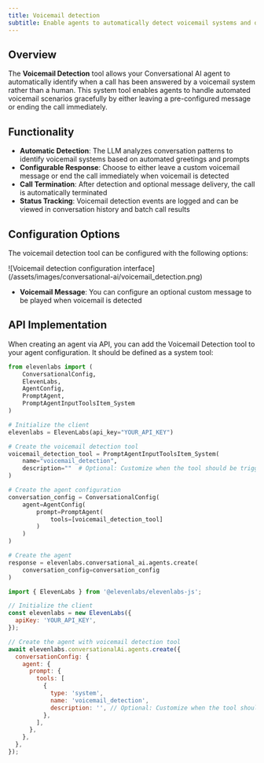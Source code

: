 ```yaml
---
title: Voicemail detection
subtitle: Enable agents to automatically detect voicemail systems and optionally leave messages.
---
```


## Overview

The **Voicemail Detection** tool allows your Conversational AI agent to automatically identify when a call has been answered by a voicemail system rather than a human. This system tool enables agents to handle automated voicemail scenarios gracefully by either leaving a pre-configured message or ending the call immediately.

## Functionality

- **Automatic Detection**: The LLM analyzes conversation patterns to identify voicemail systems based on automated greetings and prompts
- **Configurable Response**: Choose to either leave a custom voicemail message or end the call immediately when voicemail is detected
- **Call Termination**: After detection and optional message delivery, the call is automatically terminated
- **Status Tracking**: Voicemail detection events are logged and can be viewed in conversation history and batch call results

<Markdown src="/snippets/voicemail_detection_custom_llm.mdx" />

## Configuration Options

The voicemail detection tool can be configured with the following options:

<Frame background="subtle">
  ![Voicemail detection configuration
  interface](/assets/images/conversational-ai/voicemail_detection.png)
</Frame>

- **Voicemail Message**: You can configure an optional custom message to be played when voicemail is detected

## API Implementation

When creating an agent via API, you can add the Voicemail Detection tool to your agent configuration. It should be defined as a system tool:

<CodeBlocks>

```python
from elevenlabs import (
    ConversationalConfig,
    ElevenLabs,
    AgentConfig,
    PromptAgent,
    PromptAgentInputToolsItem_System
)

# Initialize the client
elevenlabs = ElevenLabs(api_key="YOUR_API_KEY")

# Create the voicemail detection tool
voicemail_detection_tool = PromptAgentInputToolsItem_System(
    name="voicemail_detection",
    description=""  # Optional: Customize when the tool should be triggered
)

# Create the agent configuration
conversation_config = ConversationalConfig(
    agent=AgentConfig(
        prompt=PromptAgent(
            tools=[voicemail_detection_tool]
        )
    )
)

# Create the agent
response = elevenlabs.conversational_ai.agents.create(
    conversation_config=conversation_config
)
```

```javascript
import { ElevenLabs } from '@elevenlabs/elevenlabs-js';

// Initialize the client
const elevenlabs = new ElevenLabs({
  apiKey: 'YOUR_API_KEY',
});

// Create the agent with voicemail detection tool
await elevenlabs.conversationalAi.agents.create({
  conversationConfig: {
    agent: {
      prompt: {
        tools: [
          {
            type: 'system',
            name: 'voicemail_detection',
            description: '', // Optional: Customize when the tool should be triggered
          },
        ],
      },
    },
  },
});
```

</CodeBlocks>
